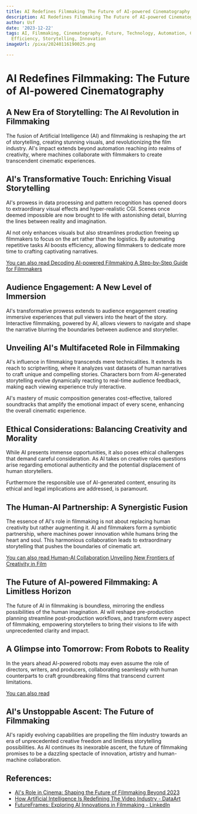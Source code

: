 ```yaml
---
title: AI Redefines Filmmaking The Future of AI-powered Cinematography
description: AI Redefines Filmmaking The Future of AI-powered Cinematography
author: Usf
date: '2023-12-22'
tags: AI, Filmmaking, Cinematography, Future, Technology, Automation, Creativity,
  Efficiency, Storytelling, Innovation
imageUrl: /pixa/20240116190025.png

---
```

# AI  Redefines Filmmaking: The Future of AI-powered Cinematography

## A New Era of Storytelling:  The AI Revolution in  Filmmaking

The fusion of Artificial Intelligence (AI) and filmmaking is reshaping the art of  storytelling, creating stunning visuals,  and revolutionizing the film  industry. AI's impact  extends beyond automation reaching into realms of creativity, where machines collaborate with filmmakers to create transcendent cinematic experiences.

## AI's Transformative Touch: Enriching Visual Storytelling

AI's prowess in data processing and pattern  recognition has opened  doors to extraordinary visual effects and hyper-realistic CGI. Scenes once deemed impossible are now brought to  life with astonishing detail, blurring the lines between reality  and imagination.

AI not only enhances visuals but also streamlines  production freeing up filmmakers to focus on the art rather than the logistics. By automating repetitive tasks  AI boosts efficiency,  allowing filmmakers to dedicate more time to crafting captivating narratives.

[You can  also read Decoding AI-powered Filmmaking A  Step-by-Step Guide for Filmmakers](Decoding%20AI-powered%20Filmmaking%20A%20Step-by-Step%20Guide%20for%20Filmmakers)


## Audience Engagement: A New Level of Immersion

AI's transformative prowess extends to audience engagement creating immersive experiences that pull  viewers into the heart of the story. Interactive filmmaking, powered by  AI, allows viewers to navigate and shape the narrative blurring the boundaries between audience and storyteller.

## Unveiling AI's Multifaceted Role in Filmmaking

AI's influence  in filmmaking transcends mere technicalities. It  extends its reach to scriptwriting, where it analyzes vast  datasets of human narratives to craft unique and compelling stories. Characters born from AI-generated storytelling evolve dynamically reacting to real-time audience  feedback, making each viewing experience truly interactive.

AI's mastery of music composition generates cost-effective, tailored soundtracks that amplify the  emotional  impact of every scene, enhancing the  overall cinematic experience.

## Ethical Considerations: Balancing  Creativity  and Morality

While AI presents immense opportunities, it also poses ethical challenges that demand careful consideration. As AI takes on creative roles questions arise regarding emotional authenticity and the potential displacement of human storytellers.

Furthermore the responsible use of AI-generated content, ensuring its  ethical and legal implications are addressed, is paramount.

## The Human-AI Partnership:  A Synergistic Fusion

The essence of AI's role  in filmmaking is not about replacing human creativity but rather  augmenting it. AI and filmmakers form a symbiotic partnership, where machines power innovation while  humans bring the heart  and soul. This harmonious collaboration leads to extraordinary  storytelling that pushes  the boundaries of cinematic art.

[You can also read Human-AI Collaboration Unveiling  New Frontiers of Creativity in Film](Human-AI%20Collaboration%20Unveiling%20New%20Frontiers%20of%20Creativity%20in%20Film)


## The Future of AI-powered Filmmaking: A Limitless  Horizon

The future  of AI  in  filmmaking is boundless, mirroring the endless possibilities of the human imagination. AI will reshape pre-production planning streamline post-production workflows, and transform every aspect  of filmmaking, empowering storytellers to bring their visions  to life with unprecedented clarity and impact.

##  A Glimpse into Tomorrow: From Robots to Reality

In the  years ahead AI-powered robots may even assume the role of  directors, writers, and producers, collaborating seamlessly with human counterparts to craft groundbreaking films that transcend current limitations.

[You can also read ]()


## AI's Unstoppable Ascent: The Future of Filmmaking

AI's rapidly evolving capabilities are propelling the film industry towards an era of  unprecedented creative  freedom  and  limitless storytelling possibilities. As  AI continues its  inexorable  ascent, the future of filmmaking promises to be a dazzling spectacle of innovation, artistry and human-machine collaboration.

## References:
- [AI's Role in Cinema: Shaping the Future of Filmmaking Beyond 2023](https://www.linkedin.com/pulse/ais-role-cinema-shaping-future-filmmaking-beyond-2023-dusan-simic-37j7f)
- [How Artificial Intelligence Is Redefining The Video Industry - DataArt](https://www.dataart.com/blog/how-artificial-intelligence-is-redefining-the-video-industry-by-max-kalmykov)
- [FutureFrames: Exploring AI Innovations in Filmmaking - LinkedIn](https://www.linkedin.com/pulse/futureframes-exploring-ai-innovations-filmmaking-keegan-jones-1fmmc?trk=article-ssr-frontend-pulse_more-articles_related-content-card)
